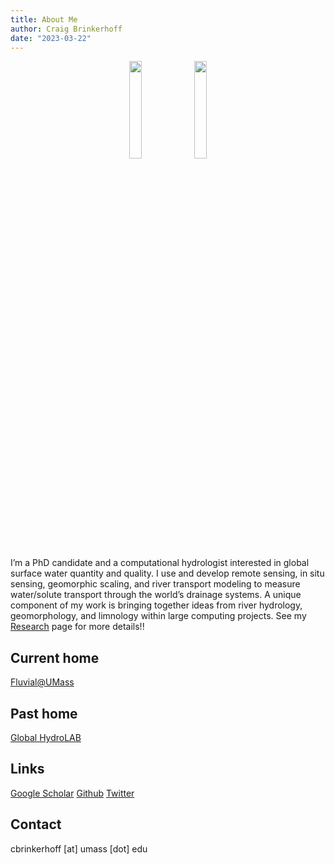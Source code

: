 ```yaml
---
title: About Me
author: Craig Brinkerhoff
date: "2023-03-22"
---
```


<center>
![](pic1.jpg){ width=20% }
![](pic2.jpg){ width=20% }
</center>

I'm a PhD candidate and a computational hydrologist interested in global surface water quantity and quality. I use and develop remote sensing, in situ sensing, geomorphic scaling, and river transport modeling to measure water/solute transport through the world’s drainage systems. A unique component of my work is bringing together ideas from river hydrology, geomorphology, and limnology within large computing projects. See my [Research](/research/) page for more details!!

## Current home
<a href="https://blogs.umass.edu/cjgleason/" target="_blank">Fluvial@UMass</a>

## Past home
<a href="https://wp.geog.mcgill.ca/hydrolab/" target="_blank">Global HydroLAB</a>

## Links
<a href="https://scholar.google.com/citations?user=PSOHzbQAAAAJ&hl=en" target="_blank">Google Scholar</a> <a href="https://github.com/craigbrinkerhoff" target="_blank">Github</a> <a href="https://twitter.com/Craigbrinkerhof" target="_blank">Twitter</a>

## Contact
cbrinkerhoff [at] umass [dot] edu
